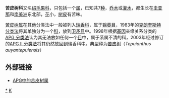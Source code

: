 {{Automatic taxobox
| taxon = Tepuianthus
| authority = Maguire & Steyermark
| name = 苦皮树属
| subdivision_ranks = [[种|种]]
| subdivision = 参见正文
}}
'''苦皮树科'''又名[[绢毛果科|绢毛果科]]，只包括一个[[属|属]]，已知共7[[种|种]]，[[乔木|乔木]]或[[灌木|灌木]]，都生长在[[圭亚那|圭亚那]]和[[南美洲|南美洲]]东北部，[[花|花]]小，[[树皮|树皮]]有苦味。

[[苦皮树属|苦皮树属]]在其他分类法中一般被列入[[瑞香科|瑞香科]]，属于[[锦葵目|锦葵目]]，1983年的[[克朗奎斯特分类法|克朗奎斯特分类法]]将其单独分为一个[[科|科]]，放到[[卫矛目|卫矛目]]中。1998年根据[[基因|基因]]亲缘关系分类的[[APG_分类法|APG 分类法]]认为其无法放如任何一个[[目|目]]中，属于系属不清的科，2003年经过修订的[[APG_II_分类法|APG II 分类法]]将其仍然放回到瑞香科中。典型种为[[苦皮树|苦皮树]]（''Tepuianthus auyantepuiensis''）

== 外部链接 ==

*[http://www.mobot.org/MOBOT/Research/APWeb/orders/malvalesweb.htm#Thymelaeaceae APG中的苦皮树属] {{Wayback|url=http://www.mobot.org/MOBOT/Research/APWeb/orders/malvalesweb.htm#Thymelaeaceae |date=20140714205519 }}
{{Taxonbar}}
[[Category:苦皮树科|*]]
[[Category:植物科名|K]]